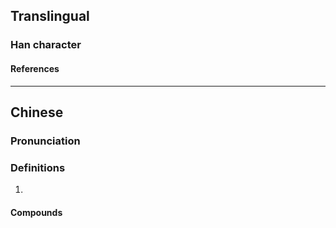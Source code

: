 {{character info}}
==Translingual==

===Han character===
{{Han char|rn=30|rad=口|as=09|sn=12|four=6401|canj=RKGG|ids=⿰口奎}}

====References====
{{Han ref|kx=0201.121|hdz=10652.070|uh=55B9}}

----

==Chinese==
{{zh-forms}}

===Pronunciation===
{{zh-pron
|m=kuí
|c=fui1
|cat=
}}

===Definitions===
{{zh-hanzi}}

# {{zh-used2|t}}

====Compounds====
{{zh-der|喹啉|喹喔啉|喹唑啉|氯喹|羥氯喹}}